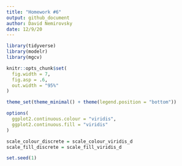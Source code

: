 ```yaml
---
title: "Homework #6"
output: github_document
author: David Nemirovsky
date: 12/9/20
---
```


```r
library(tidyverse)
library(modelr)
library(mgcv)

knitr::opts_chunk$set(
  fig.width = 7,
  fig.asp = .6,
  out.width = "95%"
)

theme_set(theme_minimal() + theme(legend.position = "bottom"))

options(
  ggplot2.continuous.colour = "viridis",
  ggplot2.continuous.fill = "viridis"
)

scale_colour_discrete = scale_colour_viridis_d
scale_fill_discrete = scale_fill_viridis_d

set.seed(1)
```

